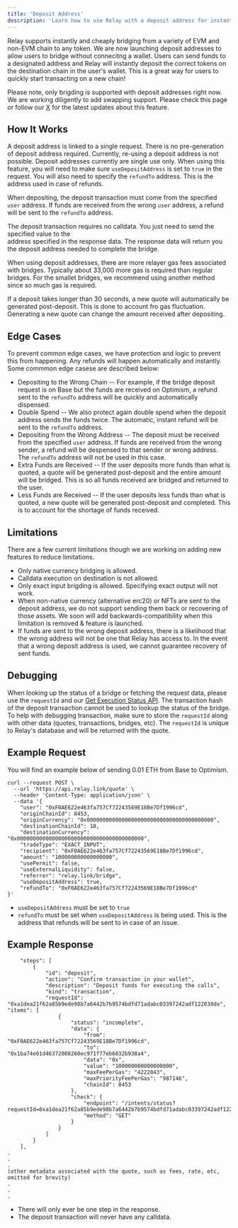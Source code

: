 ```yaml
---
title: 'Deposit Address'
description: 'Learn how to use Relay with a deposit address for instant bridging.'
---
```


Relay supports instantly and cheaply bridging from a variety of EVM and non-EVM chain to any token. 
We are now launching deposit addresses to allow users to bridge without connecitng a wallet. Users can send funds to a designated address 
and Relay will instantly deposit the correct tokens on the destination chain in the user's wallet. This is a great way for users to quickly 
start transacting on a new chain!

Please note, only brigding is supported with deposit addresses right now. We are working diligently to add swapping support. Please check this page 
or follow our [X](https://x.com/relayprotocol) for the latest updates about this feature.

## How It Works

A deposit address is linked to a single request. There is no pre-generation of deposit address 
required. Currently, re-using a deposit address is not possible. Deposit addresses currently are 
single use only. When using this feature, you will need to make sure `useDepositAddress` is set to 
`true` in the request. You will also need to specify the `refundTo` address. This is the address 
used in case of refunds.

When depositing, the deposit transaction must come from the specified `user` address. If funds are 
received from the wrong `user` address, a refund will be sent to the `refundTo` address.

The deposit transaction requires no calldata. You just need to send the specified value to the  
address specified in the response data. The response data will return you the deposit address 
needed to complete the bridge. 

When using deposit addresses, there are more relayer gas fees associated with bridges. Typically about 
33,000 more gas is required than regular bridges. For the smallet bridges, we recommend 
using another method since so much gas is required.

If a deposit takes longer than 30 seconds, a new quote will automatically be generated post-deposit. 
This is done to account fro gas fluctuation. Generating a new quote can change the amount received 
after depositing.

## Edge Cases

To prevent common edge cases, we have protection and logic to prevent this from happening. Any refunds 
will happen automatically and instantly. Some commmon edge casese are described below:
- Depositing to the Wrong Chain -- For example, if the bridge deposit request is on Base but the funds 
are received on Optimism, a refund sent to the `refundTo` address will be quickly and automatically 
dispensed. 
- Double Spend -- We also protect again double spend when the deposit address sends the funds twice. The automatic, instant 
refund will be sent to the `refundTo` address.
- Depositing from the Wrong Address -- The deposit must be received from the specified `user` address. 
If funds are received from the wrong sender, a refund will be despensed to that sender or wrong address. The 
`refundTo` address will not be used in this case.
- Extra Funds are Received -- If the user deposits more funds than what is quoted, a quote will be 
generated post-deposit and the entire amount will be bridged. This is so all funds received are bridged 
and returned to the user. 
- Less Funds are Received -- If the user deposits less funds than what is quoted, a new quote will be generated 
post-deposit and completed. This is to account for the shortage of funds received.


## Limitations

There are a few current limitations though we are working on adding new features to reduce limitations. 
- Only native currency bridging is allowed.
- Calldata execution on destination is not allowed.
- Only exact input brigding is allowed. Specifying exact output will not work.
- When non-native currency (alternative erc20) or NFTs are sent to the deposit address, we 
do not support sending them back or recovering of those assets. We soon will add backwards-compatibility when 
this limitation is removed & feature is launched.
- If funds are sent to the wrong deposit address, there is a likelihood that the wrong address will not be one that Relay has access to. In the 
event that a wrong deposit address is used, we cannot guarantee recovery of sent funds.

## Debugging

When looking up the status of a bridge or fetching the request data, please use the `requestId` and our [Get Execution Status API](/references/api/get-intents-status-v2).
The transaction hash of the deposit transaction cannot be used to lookup the status of the bridge.
To help with debugging transaction, make sure to store the `requestId` along with other data (quotes, transactions, 
bridges, etc). The `requestId` is unique to Relay's database and will be returned with the quote.


## Example Request
You will find an example below of sending 0.01 ETH from Base to Optimism.

```curl
curl --request POST \
  --url 'https://api.relay.link/quote' \
  --header 'Content-Type: application/json' \
  --data '{
	"user": "0xF0AE622e463fa757Cf72243569E18Be7Df1996cd",
	"originChainId": 8453,
	"originCurrency": "0x0000000000000000000000000000000000000000",
	"destinationChainId": 10,
	"destinationCurrency": "0x0000000000000000000000000000000000000000",
	"tradeType": "EXACT_INPUT",
	"recipient": "0xF0AE622e463fa757Cf72243569E18Be7Df1996cd",
	"amount": "100000000000000000",
	"usePermit": false,
	"useExternalLiquidity": false,
	"referrer": "relay.link/bridge",
	"useDepositAddress": true,
	"refundTo": "0xF0AE622e463fa757Cf72243569E18Be7Df1996cd"
}'
```
- `useDepositAddress` must be set to `true` <br />
- `refundTo` must be set when `useDepositAddress` is being used. 
This is the address that refunds will be sent to in case of an issue.

## Example Response

```curl
	"steps": [
		{
			"id": "deposit",
			"action": "Confirm transaction in your wallet",
			"description": "Deposit funds for executing the calls",
			"kind": "transaction",
			"requestId": "0xa1dea21f62a85b9ede98b7a6442b7b9574bdfd71adabc03397242adf122038de",
"items": [
				{
					"status": "incomplete",
					"data": {
						"from": "0xF0AE622e463fa757Cf72243569E18Be7Df1996cd",
						"to": "0x1ba74e01d46372008260ec971f77eb6032b938a4",
						"data": "0x",
						"value": "100000000000000000",
						"maxFeePerGas": "4222843",
						"maxPriorityFeePerGas": "987146",
						"chainId": 8453
					},
					"check": {
						"endpoint": "/intents/status?requestId=0xa1dea21f62a85b9ede98b7a6442b7b9574bdfd71adabc03397242adf122038de",
						"method": "GET"
					}
				}
			]
		}
	],
.
.
.
(other metadata associated with the quote, such as fees, rate, etc, omitted for brevity)
.
.
.
```
- There will only ever be one step in the response.
- The deposit transaction will never have any calldata.
